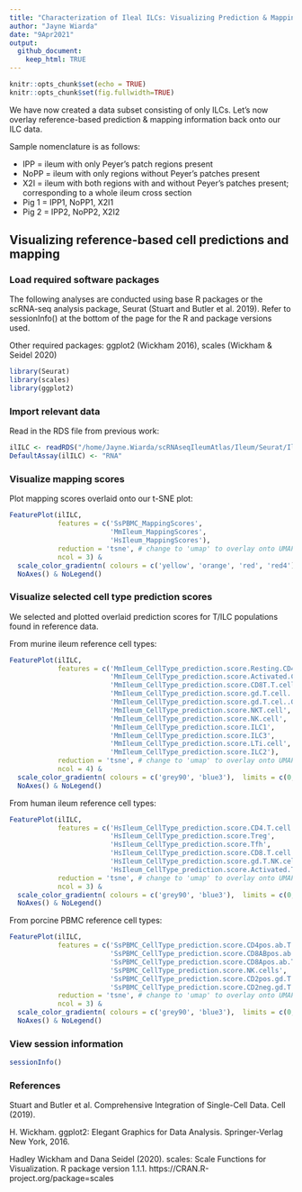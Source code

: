 ```yaml
---
title: "Characterization of Ileal ILCs: Visualizing Prediction & Mapping Results"
author: "Jayne Wiarda"
date: "9Apr2021"
output: 
  github_document: 
    keep_html: TRUE
---
```


```r
knitr::opts_chunk$set(echo = TRUE)
knitr::opts_chunk$set(fig.fullwidth=TRUE)
```

We have now created a data subset consisting of only ILCs. Let's now overlay reference-based prediction & mapping information back onto our ILC data.

Sample nomenclature is as follows:

* IPP = ileum with only Peyer's patch regions present
* NoPP = ileum with only regions without Peyer's patches present 
* X2I = ileum with both regions with and without Peyer's patches present; corresponding to a whole ileum cross section
* Pig 1 = IPP1, NoPP1, X2I1
* Pig 2 = IPP2, NoPP2, X2I2

## Visualizing reference-based cell predictions and mapping

### Load required software packages

The following analyses are conducted using base R packages or the scRNA-seq analysis package, Seurat (Stuart and Butler et al. 2019). Refer to sessionInfo() at the bottom of the page for the R and package versions used.

Other required packages: ggplot2 (Wickham 2016), scales (Wickham & Seidel 2020)

```r
library(Seurat)  
library(scales)
library(ggplot2)
```

### Import relevant data 

Read in the RDS file from previous work:

```r
ilILC <- readRDS("/home/Jayne.Wiarda/scRNAseqIleumAtlas/Ileum/Seurat/Ileum_ILConly.rds") 
DefaultAssay(ilILC) <- "RNA"
```

### Visualize mapping scores

Plot mapping scores overlaid onto our t-SNE plot:

```r
FeaturePlot(ilILC, 
            features = c('SsPBMC_MappingScores', 
                         'MmIleum_MappingScores', 
                         'HsIleum_MappingScores'),
            reduction = 'tsne', # change to 'umap' to overlay onto UMAP plot
            ncol = 3) & 
  scale_color_gradientn( colours = c('yellow', 'orange', 'red', 'red4'),  limits = c(0.5, 1), oob = squish) & 
  NoAxes() & NoLegend()
```

### Visualize selected cell type prediction scores

We selected and plotted overlaid prediction scores for T/ILC populations found in reference data.

From murine ileum reference cell types:

```r
FeaturePlot(ilILC, 
            features = c('MmIleum_CellType_prediction.score.Resting.CD4pos.T.cell',
                         'MmIleum_CellType_prediction.score.Activated.CD4pos.T.cell',
                         'MmIleum_CellType_prediction.score.CD8T.T.cell',
                         'MmIleum_CellType_prediction.score.gd.T.cell..XCL1pos.',
                         'MmIleum_CellType_prediction.score.gd.T.cel..GZMApos.',
                         'MmIleum_CellType_prediction.score.NKT.cell',
                         'MmIleum_CellType_prediction.score.NK.cell',
                         'MmIleum_CellType_prediction.score.ILC1',
                         'MmIleum_CellType_prediction.score.ILC3',
                         'MmIleum_CellType_prediction.score.LTi.cell',
                         'MmIleum_CellType_prediction.score.ILC2'),
            reduction = 'tsne', # change to 'umap' to overlay onto UMAP plot
            ncol = 4) & 
  scale_color_gradientn( colours = c('grey90', 'blue3'),  limits = c(0, 0.5), oob = squish) & 
  NoAxes() & NoLegend()
```

From human ileum reference cell types:

```r
FeaturePlot(ilILC, 
            features = c('HsIleum_CellType_prediction.score.CD4.T.cell',
                         'HsIleum_CellType_prediction.score.Treg',
                         'HsIleum_CellType_prediction.score.Tfh',
                         'HsIleum_CellType_prediction.score.CD8.T.cell',
                         'HsIleum_CellType_prediction.score.gd.T.NK.cell',
                         'HsIleum_CellType_prediction.score.Activated.T'),
            reduction = 'tsne', # change to 'umap' to overlay onto UMAP plot
            ncol = 3) & 
  scale_color_gradientn( colours = c('grey90', 'blue3'),  limits = c(0, 0.5), oob = squish) & 
  NoAxes() & NoLegend()
```

From porcine PBMC reference cell types:

```r
FeaturePlot(ilILC, 
            features = c('SsPBMC_CellType_prediction.score.CD4pos.ab.T.cells',
                         'SsPBMC_CellType_prediction.score.CD8ABpos.ab.T.cells',
                         'SsPBMC_CellType_prediction.score.CD8Apos.ab.T.NK.cells',
                         'SsPBMC_CellType_prediction.score.NK.cells',
                         'SsPBMC_CellType_prediction.score.CD2pos.gd.T.cells',
                         'SsPBMC_CellType_prediction.score.CD2neg.gd.T.cells'),
            reduction = 'tsne', # change to 'umap' to overlay onto UMAP plot
            ncol = 3) & 
  scale_color_gradientn( colours = c('grey90', 'blue3'),  limits = c(0, 0.5), oob = squish) & 
  NoAxes() & NoLegend()
```

### View session information

```r
sessionInfo()
```

### References

Stuart and Butler et al. Comprehensive Integration of Single-Cell Data. Cell (2019).

H. Wickham. ggplot2: Elegant Graphics for Data Analysis. Springer-Verlag New York, 2016.
 
Hadley Wickham and Dana Seidel (2020). scales: Scale Functions for Visualization. R package version 1.1.1. https://CRAN.R-project.org/package=scales
  